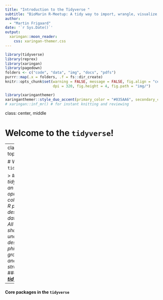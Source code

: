```yaml
---
title: "Introduction to the Tidyverse "
subtitle: "BioMarin R-Meetup: A tidy way to import, wrangle, visualize, and model your data"  
author: 
  - "Martin Frigaard"
date: '`r Sys.Date()`'
output:
  xaringan::moon_reader:
    css: xaringan-themer.css
---
```


```r
library(tidyverse)
library(reprex)
library(xaringan)
library(pagedown)
folders <- c("code", "data", "img", "docs", "pdfs")
purrr::map(.x = folders, .f = fs::dir_create)
knitr::opts_chunk$set(warning = FALSE, message = FALSE, fig.align = "center", 
                      dpi = 320, fig.height = 4, fig.path = "img/")

```

```r
library(xaringanthemer)
xaringanthemer::style_duo_accent(primary_color = "#035AA6", secondary_color = "#03A696")
# xaringan::inf_mr() # for instant knitting and reviewing
```

class: center, middle

# Welcome to the `tidyverse`!

---
class: left, top

# What is the `tidyverse`?

> ### *"The tidyverse is an opinionated collection of R packages designed for data science. All packages share an underlying design philosophy, grammar, and data structures."*
> ### - ***[tidyverse.org](https://www.tidyverse.org/)***

--

#### Core packages in the `tidyverse`





